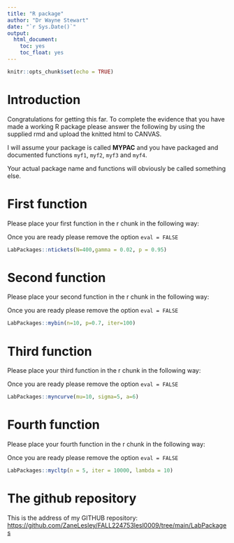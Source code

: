 ```yaml
---
title: "R package"
author: "Dr Wayne Stewart"
date: "`r Sys.Date()`"
output: 
  html_document:
    toc: yes
    toc_float: yes
---
```


```r
knitr::opts_chunk$set(echo = TRUE)
```

# Introduction



Congratulations for getting this far. To complete the evidence that you have made a working R package please answer the following by using the supplied rmd  and upload the knitted html to CANVAS.

I will assume your package is called **MYPAC** and you have packaged and documented functions `myf1`, `myf2`, `myf3` and `myf4`.

Your actual package name and functions will obviously be called something else.

# First function

Please place your first function in the r chunk in the following way:

Once you are ready please remove the option `eval = FALSE`

```r
LabPackages::ntickets(N=400,gamma = 0.02, p = 0.95)
```


# Second function

Please place your second function in the r chunk in the following way:

Once you are ready please remove the option `eval = FALSE`

```r
LabPackages::mybin(n=10, p=0.7, iter=100)
```


# Third function

Please place your third function in the r chunk in the following way:

Once you are ready please remove the option `eval = FALSE`

```r
LabPackages::myncurve(mu=10, sigma=5, a=6)
```


# Fourth function

Please place your fourth function in the r chunk in the following way:

Once you are ready please remove the option `eval = FALSE`

```r
LabPackages::mycltp(n = 5, iter = 10000, lambda = 10)
```

# The github repository



This is the address of my GITHUB repository:
<https://github.com/ZaneLesley/FALL224753lesl0009/tree/main/LabPackages>
